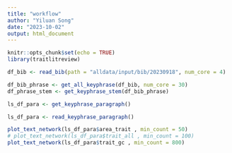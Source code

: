 ```yaml
---
title: "workflow"
author: "Yiluan Song"
date: "2023-10-02"
output: html_document
---
```


```r
knitr::opts_chunk$set(echo = TRUE)
library(traitlitreview)
```

```r
df_bib <- read_bib(path = "alldata/input/bib/20230918", num_core = 4)
```

```r
df_bib_phrase <- get_all_keyphrase(df_bib, num_core = 30)
df_phrase_stem <- get_keyphrase_stem(df_bib_phrase)
```

```r
ls_df_para <- get_keyphrase_paragraph()
```

```r
ls_df_para <- read_keyphrase_paragraph()
```

```r
plot_text_network(ls_df_para$area_trait , min_count = 50)
# plot_text_network(ls_df_para$trait_all , min_count = 100)
plot_text_network(ls_df_para$trait_gc , min_count = 800)
```

